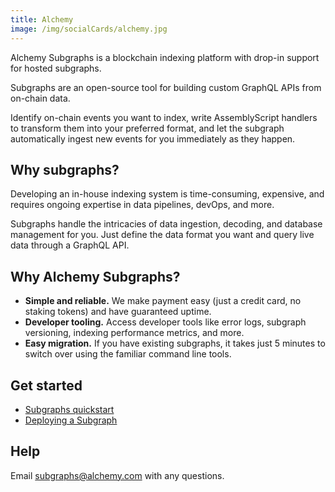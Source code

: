 ```yaml
---
title: Alchemy
image: /img/socialCards/alchemy.jpg
---
```


Alchemy Subgraphs is a blockchain indexing platform with drop-in support for
hosted subgraphs.

Subgraphs are an open-source tool for building custom GraphQL APIs from on-chain
data.

Identify on-chain events you want to index, write AssemblyScript handlers to
transform them into your preferred format, and let the subgraph automatically
ingest new events for you immediately as they happen.

## Why subgraphs?

Developing an in-house indexing system is time-consuming, expensive, and
requires ongoing expertise in data pipelines, devOps, and more.

Subgraphs handle the intricacies of data ingestion, decoding, and database
management for you. Just define the data format you want and query live data
through a GraphQL API.

## Why Alchemy Subgraphs?

- **Simple and reliable.** We make payment easy (just a credit card, no staking
  tokens) and have guaranteed uptime.
- **Developer tooling.** Access developer tools like error logs, subgraph
  versioning, indexing performance metrics, and more.
- **Easy migration.** If you have existing subgraphs, it takes just 5 minutes to
  switch over using the familiar command line tools.

## Get started

- [Subgraphs quickstart](https://docs.alchemy.com/reference/subgraphs-quickstart)
- [Deploying a Subgraph](https://docs.alchemy.com/reference/deploying-a-subgraph)

## Help

Email [subgraphs@alchemy.com](mailto:subgraphs@alchemy.com) with any questions.
